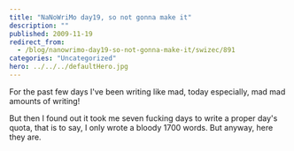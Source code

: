 ```yaml
---
title: "NaNoWriMo day19, so not gonna make it"
description: ""
published: 2009-11-19
redirect_from:
  - /blog/nanowrimo-day19-so-not-gonna-make-it/swizec/891
categories: "Uncategorized"
hero: ../../../defaultHero.jpg
---
```


For the past few days I've been writing like mad, today especially, mad mad amounts of writing!

But then I found out it took me seven fucking days to write a proper day's quota, that is to say, I only wrote a bloody 1700 words. But anyway, here they are.

>
